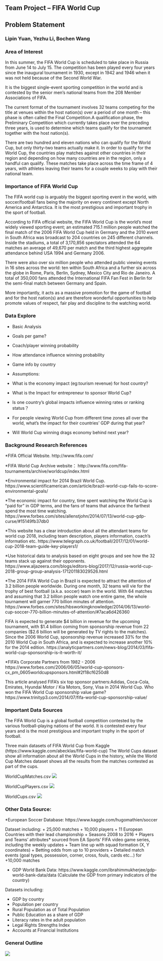 
## Team Project -- FIFA World Cup
## Problem Statement
### Lipin Yuan, Yezhu Li, Bochen Wang
 
 
### Area of Interest

In this summer, the FIFA World Cup is scheduled to take place in Russia from June 14 to July 15. The competition has been played every four years since the inaugural tournament in 1930, except in 1942 and 1946 when it was not held because of the Second World War. 

It is the biggest single-event sporting competition in the world and is contested by the senior men's national teams from the 208 Member Associations of FIFA. 

The current format of the tournament involves 32 teams competing for the title at venues within the host nation(s) over a period of one month – this phase is often called the Final Competition.A qualification phase, the Preliminary Competition which currently takes place over the preceding three years, is used to determine which teams qualify for the tournament together with the host nation(s).

There are two hundred and eleven nations who can qualify for the World Cup, but only thirty-two teams actually make it. In order to qualify for the World Cup, the countries play matches against other countries in their region and depending on how many countries are in the region, only a handful can qualify. These matches take place across the time frame of 4 years, with athletes leaving their teams for a couple weeks to play with their national team.

### Importance of FIFA World Cup

The FIFA world cup is arguably the biggest sporting event in the world, with soccer/football fans being the majority on every continent except North America and Antarctica. It is the most prestigious and important trophy in the sport of football. 

According to FIFA official website, the FIFA World Cup is the world's most widely viewed sporting event; an estimated 715.1 million people watched the final match of the 2006 FIFA World Cup held in Germany and the 2010 event in South Africa was broadcast to 204 countries on 245 different channels. Inside the stadiums, a total of 3,170,856 spectators attended the 64 matches an average of 49,670 per match and the third highest aggregate attendance behind USA 1994 and Germany 2006.

There were also over six million people who attended public viewing events in 16 sites across the world: ten within South Africa and a further six across the globe in Rome, Paris, Berlin, Sydney, Mexico City and Rio de Janeiro. A total of 350,000 fans attended the International FIFA Fan Fest in Berlin for the semi-final match between Germany and Spain.

More importantly, it acts as a massive promotion for the game of football and for the host nation(s) and are therefore wonderful opportunities to help promote values of respect, fair play and discipline to the watching world.

### Data Explore

* Basic Analysis
+ Goals per game? 
+ Coach/player winning probability
+ How attendance influence winning probability 
+ Game info by country

* Assumptions:
+ What is the economy impact (eg:tourism revenue) for host country?
+ What is the Impact for entrepreneur to sponsor World Cup?
+ Is one country’s global impacts influence winning rates or ranking status？
+ For people viewing World Cup from different time zones all over the world, what’s the impact for their countries’ GDP during that year?
+ Will World Cup winning drags economy behind next year?

### Background Research References

*FIFA Official Website.
http://www.fifa.com/

*FIFA World Cup Archive website：
http://www.fifa.com/fifa-tournaments/archive/worldcup/index.html

*Environmental impact for 2014 Brazil World Cup.
https://www.scientificamerican.com/article/brazil-world-cup-fails-to-score-environmental-goals/

*The economic impact for country, time spent watching the World Cup is “paid for” in GDP terms, and the fans of teams that advance the farthest spend the most time watching. 
https://www.forbes.com/sites/allenstjohn/2014/07/13/world-cup-gdp-curse/#15149fb37db0

*This website has a clear introduction about all the attendant teams for world cup 2018, including team description, players information, coach’s information etc.
https://www.telegraph.co.uk/football/2017/12/01/world-cup-2018-team-guide-key-players1/

*Use historical data to analysis based on eight groups and see how the 32 teams stack up against their opponents.
https://www.aljazeera.com/blogs/editors-blog/2017/12/russia-world-cup-2018-group-group-analysis-171201183029526.html

*The 2014 FIFA World Cup in Brazil is expected to attract the attention of 3.2 billion people worldwide. During one month, 32 teams will vie for the trophy of best football (a.k.a. soccer) team in the world. With 64 matches and assuming that 3.2 billion people watch one entire game, the whole tournament will garner 770 billion minutes of attention. https://www.forbes.com/sites/hbsworkingknowledge/2014/06/13/world-cup-soccer-770-billion-minutes-of-attention/#7aca6d426360

FIFA is expected to generate $4 billion in revenue for the upcoming tournament, with $1.4 billion coming from sponsorship revenue from 22 companies ($2.6 billion will be generated by TV rights to the matches). Since the 2006 World Cup, sponsorship revenue increased 33% for the 2010 World Cup in South Africa, and is expected to increase another 10% for the 2014 edition.
https://analyticpartners.com/news-blog/2014/03/fifa-world-cup-sponsorship-is-it-worth-it/

*FIFA's Corporate Partners from 1982 - 2006 
https://www.forbes.com/2006/06/05/world-cup-sponsors-cx_pm_0605worldcupsponsors.html#2f18cf6250d8

This article analysed FIFA’s six top sponsor partners:Adidas, Coca-Cola, Emirates, Hyundai Motor / Kia Motors, Sony, Visa in 2014 World Cup. Who won the FIFA World Cup sponsorship value game? 
https://www.trinityp3.com/2014/07/fifa-world-cup-sponsorship-value/

### Important Data Sources

The FIFA World Cup is a global football competition contested by the various football-playing nations of the world. It is contested every four years and is the most prestigious and important trophy in the sport of football.

Three main datasets of FIFA World Cup from Kaggle (https://www.kaggle.com/abecklas/fifa-world-cup)
The World Cups dataset show all information about all the World Cups in the history, while the World Cup Matches dataset shows all the results from the matches contested as part of the cups.

WorldCupMatches.csv
![](/Users/Mushroom/Desktop/Picture1.png)

WorldCupPlayers.csv
![](/Users/lipinyuan/Desktop/Picture2.png)

WorldCups.csv
![](/Users/lipinyuan/Desktop/Picture3.png)

### Other Data Source:

*European Soccer Database: https://www.kaggle.com/hugomathien/soccer

Dataset including:
+ 25,000 matches
+ 10,000 players
+ 11 European Countries with their lead championship
+ Seasons 2008 to 2016
+ Players and Teams' attributes* sourced from EA Sports' FIFA video game series, including the weekly updates
+ Team line up with squad formation (X, Y coordinates)
+ Betting odds from up to 10 providers
+ Detailed match events (goal types, possession, corner, cross, fouls, cards etc...) for +10,000 matches

+ GDP World Bank Data: https://www.kaggle.com/ibrahimmukherjee/gdp-world-bank-data/data
(Calculate the GDP from primary indicators of the country)

Datasets including:

+ GDP by country
+ Population per country
+ Rural Population as of Total Population
+ Public Education as a share of GDP
+ Literacy rates in the adult population
+ Legal Rights Strengths Index
+ Accounts at Financial Institutions


### General Outline
![](/Users/lipinyuan/Desktop/Screen Shot 2018-04-28 at 9.19.28 AM.png)

